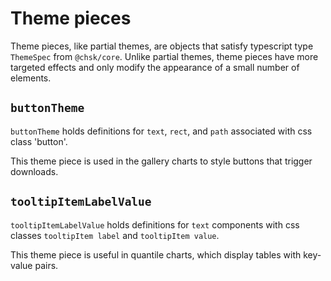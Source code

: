 
<Meta of={PiecesStories} />

# Theme pieces

Theme pieces, like partial themes, are objects that satisfy typescript type `ThemeSpec` from `@chsk/core`.
Unlike partial themes, theme pieces have more targeted effects and only modify the appearance of a small number of elements.

## `buttonTheme`

`buttonTheme` holds definitions for `text`, `rect`, and `path` associated with css class 'button'.

This theme piece is used in the gallery charts to style buttons that trigger downloads.

<Story of={PiecesStories.Button} />

## `tooltipItemLabelValue`

`tooltipItemLabelValue` holds definitions for `text` components with css classes `tooltipItem label` and `tooltipItem value`.

This theme piece is useful in quantile charts, which display tables with key-value pairs.

<Story of={PiecesStories.TooltipItemLabelAndValue} />
